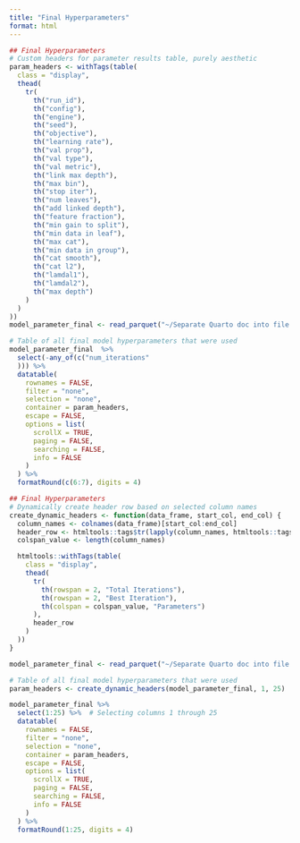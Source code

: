 ```yaml
---
title: "Final Hyperparameters"
format: html
---
```


```r
## Final Hyperparameters
# Custom headers for parameter results table, purely aesthetic
param_headers <- withTags(table(
  class = "display",
  thead(
    tr(
      th("run_id"), 
      th("config"), 
      th("engine"), 
      th("seed"), 
      th("objective"), 
      th("learning rate"), 
      th("val prop"), 
      th("val type"), 
      th("val metric"), 
      th("link max depth"), 
      th("max bin"), 
      th("stop iter"),
      th("num leaves"),
      th("add linked depth"),
      th("feature fraction"),
      th("min gain to split"),
      th("min data in leaf"),
      th("max cat"),
      th("min data in group"),
      th("cat smooth"),
      th("cat l2"),
      th("lamdal1"),
      th("lamdal2"),
      th("max depth")
    )
  )
))
model_parameter_final <- read_parquet("~/Separate Quarto doc into file per topic #74/reports/Separate Quarto doc into file per topic #74/output/parameter_final/model_parameter_final.parquet")

# Table of all final model hyperparameters that were used
model_parameter_final  %>%
  select(-any_of(c("num_iterations"
  ))) %>%
  datatable(
    rownames = FALSE,
    filter = "none",
    selection = "none",
    container = param_headers,
    escape = FALSE,
    options = list(
      scrollX = TRUE,
      paging = FALSE,
      searching = FALSE,
      info = FALSE
    )
  ) %>%
  formatRound(c(6:7), digits = 4)
```


```r
## Final Hyperparameters
# Dynamically create header row based on selected column names
create_dynamic_headers <- function(data_frame, start_col, end_col) {
  column_names <- colnames(data_frame)[start_col:end_col]
  header_row <- htmltools::tags$tr(lapply(column_names, htmltools::tags$th))
  colspan_value <- length(column_names)

  htmltools::withTags(table(
    class = "display",
    thead(
      tr(
        th(rowspan = 2, "Total Iterations"),
        th(rowspan = 2, "Best Iteration"),
        th(colspan = colspan_value, "Parameters")
      ),
      header_row
    )
  ))
}

model_parameter_final <- read_parquet("~/Separate Quarto doc into file per topic #74/reports/Separate Quarto doc into file per topic #74/output/parameter_final/model_parameter_final.parquet")

# Table of all final model hyperparameters that were used
param_headers <- create_dynamic_headers(model_parameter_final, 1, 25)

model_parameter_final %>%
  select(1:25) %>%  # Selecting columns 1 through 25
  datatable(
    rownames = FALSE,
    filter = "none",
    selection = "none",
    container = param_headers,
    escape = FALSE,
    options = list(
      scrollX = TRUE,
      paging = FALSE,
      searching = FALSE,
      info = FALSE
    )
  ) %>%
  formatRound(1:25, digits = 4)


```

